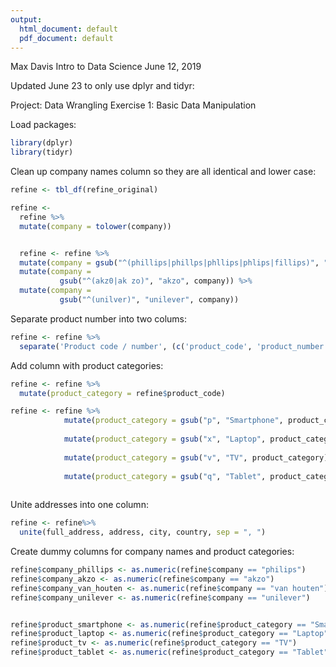 ```yaml
---
output:
  html_document: default
  pdf_document: default
---
```


Max Davis
Intro to Data Science
June 12, 2019

Updated June 23 to only use dplyr and tidyr:

Project: Data Wrangling Exercise 1: Basic Data Manipulation

Load packages:

```r

library(dplyr)
library(tidyr)


```

Clean up company names column so they are all identical and lower case:
```r
refine <- tbl_df(refine_original)

```

```r
refine <- 
  refine %>%
  mutate(company = tolower(company))



```

```r

  refine <- refine %>%
  mutate(company = gsub("^(phillips|phillps|phllips|phlips|fillips)", "philips", company)) %>%
  mutate(company = 
           gsub("^(akz0|ak zo)", "akzo", company)) %>%
  mutate(company = 
           gsub("^(unilver)", "unilever", company))


```

Separate product number into two colums:


```r

refine <- refine %>%
  separate('Product code / number', (c('product_code', 'product_number')))


```
 
 Add column with product categories:


```r

refine <- refine %>%
  mutate(product_category = refine$product_code) 
```

```r
refine <- refine %>%
            mutate(product_category = gsub("p", "Smartphone", product_category)) %>%
    
            mutate(product_category = gsub("x", "Laptop", product_category)) %>%
      
            mutate(product_category = gsub("v", "TV", product_category)) %>%
       
            mutate(product_category = gsub("q", "Tablet", product_category))
  
```

Unite addresses into one column:

```r
refine <- refine%>%
  unite(full_address, address, city, country, sep = ", ")
```

Create dummy columns for company names and product categories:

```r

refine$company_phillips <- as.numeric(refine$company == "philips")
refine$company_akzo <- as.numeric(refine$company == "akzo")
refine$company_van_houten <- as.numeric(refine$company == "van houten")
refine$company_unilever <- as.numeric(refine$company == "unilever")


refine$product_smartphone <- as.numeric(refine$product_category == "Smartphone")
refine$product_laptop <- as.numeric(refine$product_category == "Laptop")
refine$product_tv <- as.numeric(refine$product_category == "TV")
refine$product_tablet <- as.numeric(refine$product_category == "Tablet")

```




